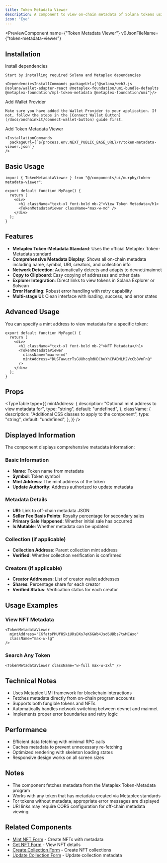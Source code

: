 ```yaml
---
title: Token Metadata Viewer
description: A component to view on-chain metadata of Solana tokens using the Metaplex Token-Metadata standard
icon: "Eye"
---
```


<PreviewComponent
  name={"Token Metadata Viewer"}
  v0JsonFileName={"token-metadata-viewer"}
>
  <TokenMetadataViewer className="max-w-md" />
</PreviewComponent>

## Installation

<Steps>
  <Step>
    Install dependencies

    Start by installing required Solana and Metaplex dependencies

    <DependenciesInstallCommands packageUrl={"@solana/web3.js @solana/wallet-adapter-react @metaplex-foundation/umi-bundle-defaults @metaplex-foundation/mpl-token-metadata @metaplex-foundation/umi"}/>

  </Step>

  <Step>
    Add Wallet Provider

    Make sure you have added the Wallet Provider to your application. If not, follow the steps in the [Connect Wallet Button](/docs/onchainkit/connect-wallet-button) guide first.

  </Step>

  <Step>
    Add Token Metadata Viewer

    <InstallationCommands
      packageUrl={`${process.env.NEXT_PUBLIC_BASE_URL}/r/token-metadata-viewer.json`}
    />

  </Step>
</Steps>

## Basic Usage

```tsx
import { TokenMetadataViewer } from "@/components/ui/murphy/token-metadata-viewer";
```

```tsx
export default function MyPage() {
  return (
    <div>
      <h1 className="text-xl font-bold mb-2">View Token Metadata</h1>
      <TokenMetadataViewer className="max-w-md" />
    </div>
  );
}
```

## Features

- **Metaplex Token-Metadata Standard**: Uses the official Metaplex Token-Metadata standard
- **Comprehensive Metadata Display**: Shows all on-chain metadata including name, symbol, URI, creators, and collection info
- **Network Detection**: Automatically detects and adapts to devnet/mainnet
- **Copy to Clipboard**: Easy copying of addresses and other data
- **Explorer Integration**: Direct links to view tokens in Solana Explorer or Solscan
- **Error Handling**: Robust error handling with retry capability
- **Multi-stage UI**: Clean interface with loading, success, and error states

## Advanced Usage

You can specify a mint address to view metadata for a specific token:

```tsx
export default function MyPage() {
  return (
    <div>
      <h1 className="text-xl font-bold mb-2">NFT Metadata</h1>
      <TokenMetadataViewer
        className="max-w-md"
        mintAddress="DUSTawucrTsGU8hcqRdHDCbuYhCPADMLM2VcCb8VnFnQ"
      />
    </div>
  );
}
```

## Props

<TypeTable
  type={{
    mintAddress: {
      description: "Optional mint address to view metadata for",
      type: "string",
      default: "undefined",
    },
    className: {
      description: "Additional CSS classes to apply to the component",
      type: "string",
      default: "undefined",
    },
  }}
/>

## Displayed Information

The component displays comprehensive metadata information:

### Basic Information
- **Name**: Token name from metadata
- **Symbol**: Token symbol  
- **Mint Address**: The mint address of the token
- **Update Authority**: Address authorized to update metadata

### Metadata Details
- **URI**: Link to off-chain metadata JSON
- **Seller Fee Basis Points**: Royalty percentage for secondary sales
- **Primary Sale Happened**: Whether initial sale has occurred
- **Is Mutable**: Whether metadata can be updated

### Collection (if applicable)
- **Collection Address**: Parent collection mint address
- **Verified**: Whether collection verification is confirmed

### Creators (if applicable)
- **Creator Addresses**: List of creator wallet addresses
- **Shares**: Percentage share for each creator
- **Verified Status**: Verification status for each creator

## Usage Examples

### View NFT Metadata
```tsx
<TokenMetadataViewer 
  mintAddress="CKfatsPMUf8SkiURsDXs7eK6GWb4Jsd6UDbs7twMCWxo"
  className="max-w-lg"
/>
```

### Search Any Token
```tsx
<TokenMetadataViewer className="w-full max-w-2xl" />
```

## Technical Notes

- Uses Metaplex UMI framework for blockchain interactions
- Fetches metadata directly from on-chain program accounts
- Supports both fungible tokens and NFTs
- Automatically handles network switching between devnet and mainnet
- Implements proper error boundaries and retry logic

## Performance

- Efficient data fetching with minimal RPC calls
- Caches metadata to prevent unnecessary re-fetching
- Optimized rendering with skeleton loading states
- Responsive design works on all screen sizes

## Notes

- The component fetches metadata from the Metaplex Token-Metadata program
- Works with any token that has metadata created via Metaplex standards
- For tokens without metadata, appropriate error messages are displayed
- URI links may require CORS configuration for off-chain metadata viewing

## Related Components

- [Mint NFT Form](/docs/onchainkit/Metaplex/Token-Metadata/mint-nft-form) - Create NFTs with metadata
- [Get NFT Form](/docs/onchainkit/Metaplex/Token-Metadata/get-nft-form) - View NFT details
- [Create Collection Form](/docs/onchainkit/Metaplex/Token-Metadata/create-collection-form) - Create NFT collections
- [Update Collection Form](/docs/onchainkit/Metaplex/Token-Metadata/update-collection-form) - Update collection metadata